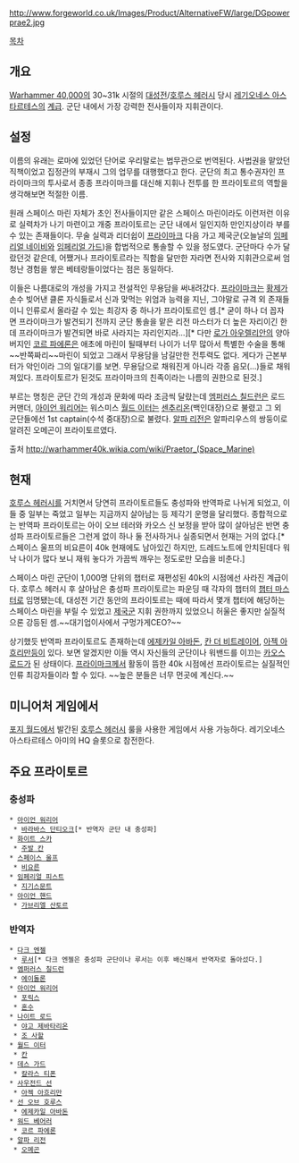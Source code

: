 {{{+1 '''Praetor'''}}}

http://www.forgeworld.co.uk/Images/Product/AlternativeFW/large/DGpowerprae2.jpg

[[목차]]

== 개요 ==
[[Warhammer 40,000]]의 30~31k 시절의 [[대성전]]/[[호루스 헤러시]] 당시 [[레기오네스 아스타르테스]]의 [[계급]]. 군단 내에서 가장 강력한 전사들이자 지휘관이다. 

== 설정 ==
이름의 유래는 로마에 있었던 단어로 우리말로는 법무관으로 번역된다. 사법권을 맡았던 직책이었고 집정관의 부재시 그의 업무를 대행했다고 한다. 군단의 최고 통수권자인 프라이마크의 투사로서 종종 프라이마크를 대신해 지휘나 전투를 한 프라이토르의 역할을 생각해보면 적절한 이름.

원래 스페이스 마린 자체가 초인 전사들이지만 같은 스페이스 마린이라도 이런저런 이유로 실력차가 나기 마련이고 개중 프라이토르는 군단 내에서 일인지하 만인지상이라 부를 수 있는 존재들이다. 무술 실력과 리더쉽이 [[프라이마크]] 다음 가고 제국군(오늘날의 [[임페리얼 네이비]]와 [[임페리얼 가드]])을 합법적으로 통솔할 수 있을 정도였다. 군단마다 수가 달랐던것 같은데, 어쨌거나 프라이토르라는 직함을 달만한 자라면 전사와 지휘관으로써 엄청난 경험을 쌓은 베테랑들이었다는 점은 동일하다.

이들은 나름대로의 개성을 가지고 전설적인 무용담을 써내려갔다. [[프라이마크]]는 [[황제(Warhammer 40,000)|황제]]가 손수 빚어낸 클론 자식들로서 신과 맞먹는 위엄과 능력을 지닌, 그야말로 규격 외 존재들이니 인류로서 올라갈 수 있는 최강자 중 하나가 프라이토르인 셈.[* 굳이 하나 더 꼽자면 프라이마크가 발견되기 전까지 군단 통솔을 맡은 리전 마스터가 더 높은 자리이긴 한데 프라이마크가 발견되면 바로 사라지는 자리인지라...][* 다만 [[로가 아우렐리안]]의 양아버지인 [[코르 파에론]]은 애초에 마린이 될때부터 나이가 너무 많아서 특별한 수술을 통해 ~~반쪽짜리~~마린이 되었고 그래서 무용담을 남길만한 전투력도 없다. 게다가 근본부터가 악인이라 그의 일대기를 보면. 무용담으로 채워진게 아니라 각종 음모(...)들로 채워져있다. 프라이토르가 된것도 프라이마크의 친족이라는 나름의 권한으로 된것.]

부르는 명칭은 군단 간의 개성과 문화에 따라 조금씩 달랐는데 [[엠퍼러스 칠드런]]은 로드 커맨더, [[아이언 워리어]]는 워스미스 [[월드 이터]]는 [[센추리온]](백인대장)으로 불렸고 그 외 군단들에선 1st captain(수석 중대장)으로 불렸다. [[알파 리전]]은 알파리우스의 쌍둥이로 알려진 오메곤이 프라이토르였다.

출처
[[http://warhammer40k.wikia.com/wiki/Praetor_(Space_Marine)]]

== 현재 ==
[[호루스 헤러시]]를 거치면서 당연히 프라이토르들도 충성파와 반역파로 나뉘게 되었고, 이들 중 일부는 죽었고 일부는 지금까지 살아남는 등 제각기 운명을 달리했다. 종합적으로는 반역파 프라이토르는 아이 오브 테러와 카오스 신 보정을 받아 많이 살아남은 반면 충성파 프라이토르들은 그런게 없이 하나 둘 전사하거나 실종되면서 현재는 거의 없다.[* 스페이스 울프의 비요른이 40k 현재에도 남아있긴 하지만, 드레드노트에 안치된데다 워낙 나이가 많다 보니 재워 놓다가 가끔씩 깨우는 정도로만 모습을 비춘다.] 

스페이스 마린 군단이 1,000명 단위의 챕터로 재편성된 40k의 시점에선 사라진 계급이다. 호루스 헤러시 후 살아남은 충성파 프라이토르는 파운딩 때 각자의 챕터의 [[챕터 마스터]]로 임명됐는데, 대성전 기간 동안의 프라이토르는 때에 따라서 몇개 챕터에 해당하는 스페이스 마린을 부릴 수 있었고 [[제국군]] 지휘 권한까지 있었으니 허울은 좋지만 실질적으론 강등된 셈.~~대기업이사에서 구멍가게CEO?~~ 

상기했듯 반역파 프라이토르도 존재하는데 [[에제카일 아바돈]], [[칸 더 비트레이어]], [[아젝 아흐리만]]등이 있다. 보면 알겠지만 이들 역시 자신들의 군단이나 워밴드를 이끄는 [[카오스 로드]]가 된 상태이다. [[프라이마크]]께서 활동이 뜸한 40k 시점에선 프라이토르는 실질적인 인류 최강자들이라 할 수 있다. ~~높은 분들은 너무 먼곳에 계신다.~~

== 미니어처 게임에서 ==
[[포지 월드]]에서 발간된 [[호루스 헤러시]] 룰을 사용한 게임에서 사용 가능하다. 레기오네스 아스타르테스 아미의 HQ 슬롯으로 참전한다.

== 주요 프라이토르 ==
=== 충성파 ===
 * [[아이언 워리어]]
  * [[바라바스 단티오크]][* 반역자 군단 내 충성파]
 * [[화이트 스카]]
  * [[주발 칸]]
 * [[스페이스 울프]]
  * [[비요른 더 펠핸디드|비요른]]
 * [[임페리얼 피스트]]
  * [[지기스문트(Warhammer 40,000)|지기스문트]]
 * [[아이언 핸드]]
  * [[가브리엘 산토르]]

=== 반역자 ===
 * [[다크 엔젤(Warhammer 40,000)|다크 엔젤]]
  * [[루서]][* 다크 엔젤은 충성파 군단이나 루서는 이후 배신해서 반역자로 돌아섰다.]
 * [[엠퍼러스 칠드런]]
  * [[에이돌론]]
 * [[아이언 워리어]]
  * [[포릭스]]
  * [[혼수]]
 * [[나이트 로드]]
  * [[야고 제바타리온]]
  * [[조 사할]]
 * [[월드 이터]]
  * [[칸 더 비트레이어|칸]]
 * [[데스 가드]]
  * [[타이퍼스|칼라스 티폰]]
 * [[사우전드 선]]
  * [[아젝 아흐리만]]
 * [[선 오브 호루스]]
  * [[에제카일 아바돈]]
 * [[워드 베어러]]
  * [[코르 파에론]]
 * [[알파 리전]]
  * [[알파리우스 오메곤|오메곤]]
